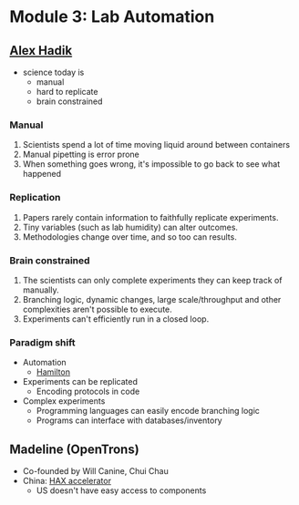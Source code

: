 # Module 3: Lab Automation

## [Alex Hadik](https://www.alexhadik.com/)
- science today is
  - manual
  - hard to replicate
  - brain constrained

### Manual
1. Scientists spend a lot of time moving liquid around between containers
2. Manual pipetting is error prone
3. When something goes wrong, it's impossible to go back to see what happened

### Replication
1. Papers rarely contain information to faithfully replicate experiments.
2. Tiny variables (such as lab humidity) can alter outcomes.
3. Methodologies change over time, and so too can results.

### Brain constrained
1. The scientists can only complete experiments they can keep track of manually.
2. Branching logic, dynamic changes, large scale/throughput and other complexities aren't possible to execute.
3. Experiments can't efficiently run in a closed loop.

### Paradigm shift
- Automation
  - [Hamilton](https://www.hamiltoncompany.com/automated-liquid-handling)
- Experiments can be replicated
  - Encoding protocols in code
- Complex experiments
  - Programming languages can easily encode branching logic
  - Programs can interface with databases/inventory

## Madeline (OpenTrons)
- Co-founded by Will Canine, Chui Chau
- China: [HAX accelerator](https://hax.co/)
  - US doesn't have easy access to components